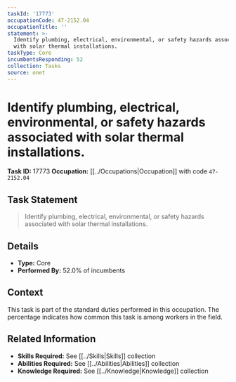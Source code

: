 ```yaml
---
taskId: '17773'
occupationCode: 47-2152.04
occupationTitle: ''
statement: >-
  Identify plumbing, electrical, environmental, or safety hazards associated
  with solar thermal installations.
taskType: Core
incumbentsResponding: 52
collection: Tasks
source: onet
---
```

# Identify plumbing, electrical, environmental, or safety hazards associated with solar thermal installations.

**Task ID:** 17773
**Occupation:** [[../Occupations|Occupation]] with code `47-2152.04`

## Task Statement

> Identify plumbing, electrical, environmental, or safety hazards associated with solar thermal installations.

## Details

- **Type:** Core
- **Performed By:** 52.0% of incumbents

## Context

This task is part of the standard duties performed in this occupation. The percentage indicates how common this task is among workers in the field.

## Related Information

- **Skills Required:** See [[../Skills|Skills]] collection
- **Abilities Required:** See [[../Abilities|Abilities]] collection
- **Knowledge Required:** See [[../Knowledge|Knowledge]] collection
